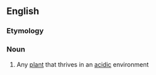 ==English==

===Etymology===
{{af|en|acid|-o-|-phyte}}

===Noun===
{{en-noun}}

# {{lb|en|botany}} Any [[plant]] that thrives in an [[acidic]] environment